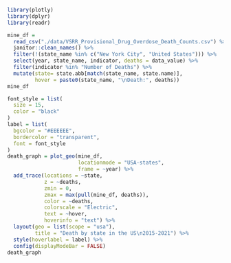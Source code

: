 ```r
library(plotly)
library(dplyr)
library(readr)
```

```r
mine_df = 
  read_csv("./data/VSRR_Provisional_Drug_Overdose_Death_Counts.csv") %>% 
  janitor::clean_names() %>%
  filter(!(state_name %in% c("New York City", "United States"))) %>% 
  select(year, state_name, indicator, deaths = data_value) %>% 
  filter(indicator %in% "Number of Deaths") %>% 
  mutate(state= state.abb[match(state_name, state.name)],
         hover = paste0(state_name, "\nDeath:", deaths))
mine_df
```

```r
font_style = list(
  size = 15, 
  color = "black"
)
label = list(
  bgcolor = "#EEEEEE",
  bordercolor = "transparent",
  font = font_style
)
death_graph = plot_geo(mine_df, 
                       locationmode = "USA-states",
                       frame = ~year) %>% 
  add_trace(locations = ~state,
            z = ~deaths,
            zmin = 0,
            zmax = max(pull(mine_df, deaths)),
            color = ~deaths,
            colorscale = "Electric",
            text = ~hover,
            hoverinfo = "text") %>% 
  layout(geo = list(scope = "usa"),
         title = "Death by state in the US\n2015-2021") %>% 
  style(hoverlabel = label) %>% 
  config(displayModeBar = FALSE)
death_graph
```


